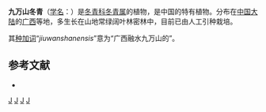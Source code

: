 {{Speciesbox 
| taxon = Ilex jiuwanshanensis
| authority = [[曾沧江|C. J. Tseng]]
}}

'''九万山冬青'''（[[学名|学名]]：{{lang|la|''Ilex jiuwanshanensis''}}）是[[冬青科|冬青科]][[冬青属|冬青属]]的植物，是中国的特有植物。分布在[[中国大陆|中国大陆]]的[[广西|广西]]等地，多生长在山地常绿阔叶林密林中，目前已由人工引种栽培。

其[[种加词|种加词]]“''jiuwanshanensis''”意为“广西融水九万山的”。

== 参考文献 ==
<div class="references-small">
* {{cite web| url =http://www.bioinfo.cn/db05/KmzwSpecies.php?action=view&id=14152| title =九万山冬青| work =《中国高等植物数据库全库》| publisher =中国科学院微生物研究所| author =昆明植物研究所| accessdate =2009-02-24| deadurl =yes| archiveurl =https://web.archive.org/web/20160305050329/http://www.bioinfo.cn/db05/KmzwSpecies.php?action=view&id=14152| archivedate =2016-03-05}}
</div>
{{Taxonbar|from=Q10878638}}

[[Category:冬青属|J]]
[[Category:中國特有植物|J]]
[[Category:广西植物|J]]
[[Category:1981年描述的植物|J]]
